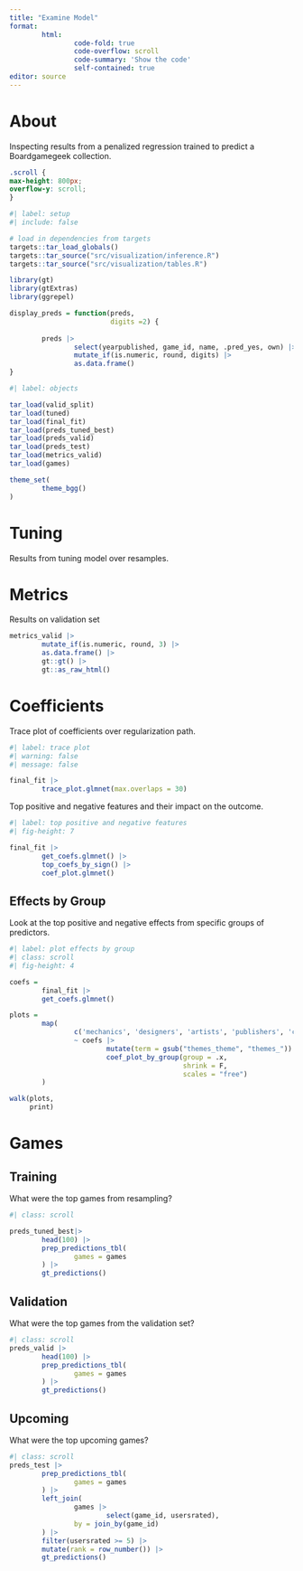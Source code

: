 ```yaml
---
title: "Examine Model"
format: 
        html:
                code-fold: true
                code-overflow: scroll
                code-summary: 'Show the code'
                self-contained: true
editor: source
---
```


# About

Inspecting results from a penalized regression trained to predict a Boardgamegeek collection.


```css
.scroll {
max-height: 800px;
overflow-y: scroll;
}

```

```r
#| label: setup
#| include: false

# load in dependencies from targets
targets::tar_load_globals()
targets::tar_source("src/visualization/inference.R")
targets::tar_source("src/visualization/tables.R")

library(gt)
library(gtExtras)
library(ggrepel)

display_preds = function(preds,
                         digits =2) {
        
        preds |>
                select(yearpublished, game_id, name, .pred_yes, own) |>
                mutate_if(is.numeric, round, digits) |>
                as.data.frame()
}

```

```r
#| label: objects

tar_load(valid_split)
tar_load(tuned)
tar_load(final_fit)
tar_load(preds_tuned_best)
tar_load(preds_valid)
tar_load(preds_test)
tar_load(metrics_valid)
tar_load(games)

theme_set(
        theme_bgg()
)

```

# Tuning

Results from tuning model over resamples.

# Metrics

Results on validation set

```r

metrics_valid |>
        mutate_if(is.numeric, round, 3) |>
        as.data.frame() |>
        gt::gt() |>
        gt::as_raw_html()

```

# Coefficients

Trace plot of coefficients over regularization path.

```r
#| label: trace plot
#| warning: false
#| message: false

final_fit |>
        trace_plot.glmnet(max.overlaps = 30)

```

Top positive and negative features and their impact on the outcome.

```r
#| label: top positive and negative features
#| fig-height: 7

final_fit |>
        get_coefs.glmnet() |>
        top_coefs_by_sign() |>
        coef_plot.glmnet()

```

## Effects by Group

Look at the top positive and negative effects from specific groups of predictors.

```r
#| label: plot effects by group
#| class: scroll
#| fig-height: 4

coefs =
        final_fit |>
        get_coefs.glmnet()

plots =
        map(
                c('mechanics', 'designers', 'artists', 'publishers', 'categories', 'themes', 'components'),
                ~ coefs |>
                        mutate(term = gsub("themes_theme", "themes_")) |>
                        coef_plot_by_group(group = .x,
                                           shrink = F,
                                           scales = "free")
        )

walk(plots,
     print)

```

<!-- ## Log Odds -->

<!-- ```{r} -->

<!-- data = valid_split$data -->

<!-- prop_collection = -->
<!--         data |> -->
<!--         select(own, game_id, name, yearpublished, publishers) |> -->
<!--         separate_longer_delim(publishers, -->
<!--                               delim = ",") |> -->
<!--         mutate(publishers = bggUtils::present_bgg_text(publishers)) |> -->
<!--         mutate(games = n_distinct(game_id)) |> -->
<!--         group_by(games, publishers, own) |> -->
<!--         count() |> -->
<!--         pivot_wider( -->
<!--                 names_from = c("own"), -->
<!--                 values_from = c("n"), -->
<!--                 values_fill = 0 -->
<!--         ) |> -->
<!--         ungroup() |> -->
<!--         mutate(total= yes+no, -->
<!--                prop_global = total / games, -->
<!--                prop_mechanic = yes /total, -->
<!--                prop_collection = yes / sum(yes)) |> -->
<!--         arrange(prop_collection) |> -->
<!--         mutate(log_odds = log(prop_collection / prop_global)) |> -->
<!--         filter(total > 10) -->

<!-- prop_collection |> -->
<!--         arrange(desc(log_odds)) |> -->
<!--         filter(!is.infinite(log_odds)) |> -->
<!--         select(publishers, yes, total, prop_global, prop_mechanic, prop_collection, log_odds) |> -->
<!--         mutate_if(is.numeric, round, 3) |> -->
<!--         select(publishers, yes, total, prop_global, prop_collection, log_odds) |> -->
<!--         gt::gt() |> -->
<!--         gt::tab_options( -->
<!--                 table.font.size = 8 -->
<!--         ) |> -->
<!--         gt::data_color( -->
<!--                 columns = c("log_odds"), -->
<!--                 method = c("numeric"), -->
<!--                 direction = c("column"), -->
<!--                 palette = "RdBu" -->
<!--         ) |> -->
<!--         gt::opt_interactive( -->
<!--                 use_filters = TRUE, -->
<!--                 use_compact_mode = TRUE, -->
<!--                 use_text_wrapping = FALSE -->
<!--         ) -->

<!-- ``` -->

# Games

## Training

What were the top games from resampling?

```r
#| class: scroll

preds_tuned_best|>
        head(100) |>
        prep_predictions_tbl(
                games = games
        ) |>
        gt_predictions()

```

## Validation

What were the top games from the validation set?

```r
#| class: scroll
preds_valid |>
        head(100) |>
        prep_predictions_tbl(
                games = games
        ) |>
        gt_predictions()
```


## Upcoming

What were the top upcoming games?

```r
#| class: scroll
preds_test |>
        prep_predictions_tbl(
                games = games
        ) |>
        left_join(
                games |> 
                        select(game_id, usersrated),
                by = join_by(game_id)
        ) |>
        filter(usersrated >= 5) |>
        mutate(rank = row_number()) |>
        gt_predictions()

```